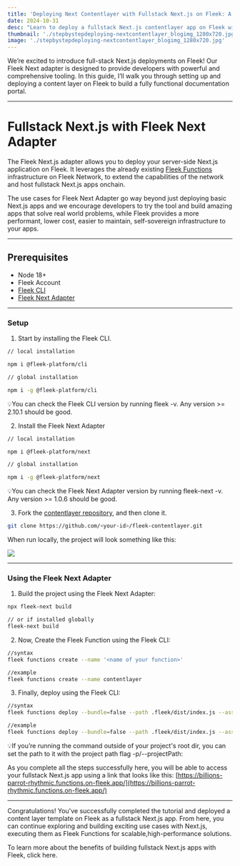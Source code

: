 ```yaml
---
title: 'Deploying Next Contentlayer with Fullstack Next.js on Fleek: A Step-by-Step Guide'
date: 2024-10-31
desc: "Learn to deploy a fullstack Next.js contentlayer app on Fleek with the Fleek Next Adapter. This guide simplifies setup and deployment for high-performance, server-side applications on Fleek's decentralized infrastructure."
thumbnail: './stepbystepdeploying-nextcontentlayer_blogimg_1280x720.jpg'
image: './stepbystepdeploying-nextcontentlayer_blogimg_1280x720.jpg'
---
```


We’re excited to introduce full-stack Next.js deployments on Fleek! Our Fleek Next adapter is designed to provide developers with powerful and comprehensive tooling. In this guide, I’ll walk you through setting up and deploying a content layer on Fleek to build a fully functional documentation portal.

---

# Fullstack Next.js with Fleek Next Adapter

The Fleek Next.js adapter allows you to deploy your server-side Next.js application on Fleek. It leverages the already existing [Fleek Functions](https://fleek.xyz/docs/cli/functions/) infrastructure on Fleek Network, to extend the capabilities of the network and host fullstack Next.js apps onchain.

The use cases for Fleek Next Adapter go way beyond just deploying basic Next.js apps and we encourage developers to try the tool and build amazing apps that solve real world problems, while Fleek provides a more performant, lower cost, easier to maintain, self-sovereign infrastructure to your apps.

---

## Prerequisites

- Node 18+
- Fleek Account
- [Fleek CLI](https://www.npmjs.com/package/@fleek-platform/cli)
- [Fleek Next Adapter](https://www.npmjs.com/package/@fleek-platform/next)

---

### Setup

1. Start by installing the Fleek CLI.

```bash
// local installation

npm i @fleek-platform/cli

// global installation

npm i -g @fleek-platform/cli
```

💡You can check the Fleek CLI version by running fleek -v. Any version >= 2.10.1 should be good.

2. Install the Fleek Next Adapter

```bash
// local installation

npm i @fleek-platform/next

// global installation

npm i -g @fleek-platform/next
```

💡You can check the Fleek Next Adapter version by running fleek-next -v. Any version >= 1.0.6 should be good.

3. Fork the [contentlayer repository](https://github.com/fleek-tools/contentlayer-blog-on-fleek-nextjs), and then clone it.

```bash
git clone https://github.com/<your-id>/fleek-contentlayer.git
```

When run locally, the project will look something like this:

![](./image1.png)

---

### Using the Fleek Next Adapter

1. Build the project using the Fleek Next Adapter:

```bash
npx fleek-next build

// or if installed globally
fleek-next build
```

2. Now, Create the Fleek Function using the Fleek CLI:

```bash
//syntax
fleek functions create --name '<name of your function>'

//example
fleek functions create --name contentlayer
```

3. Finally, deploy using the Fleek CLI:

```bash
//syntax
fleek functions deploy --bundle=false --path .fleek/dist/index.js --assets .fleek/static --name '<name of your function>'

//example
fleek functions deploy --bundle=false --path .fleek/dist/index.js --assets .fleek/static --name contentlayer
```

💡If you’re running the command outside of your project's root dir, you can set the path to it with the project path flag -p/--projectPath:

As you complete all the steps successfully here, you will be able to access your fullstack Next.js app using a link that looks like this:
[https://billions-parrot-rhythmic.functions.on-fleek.app/](https://billions-parrot-rhythmic.functions.on-fleek.app/)

---

Congratulations! You've successfully completed the tutorial and deployed a content layer template on Fleek as a fullstack Next.js app. From here, you can continue exploring and building exciting use cases with Next.js, executing them as Fleek Functions for scalable,high-performance solutions.

To learn more about the benefits of building fullstack Next.js apps with Fleek, click here.
